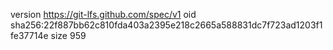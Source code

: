 version https://git-lfs.github.com/spec/v1
oid sha256:22f887bb62c810fda403a2395e218c2665a588831dc7f723ad1203f1fe37714e
size 959
